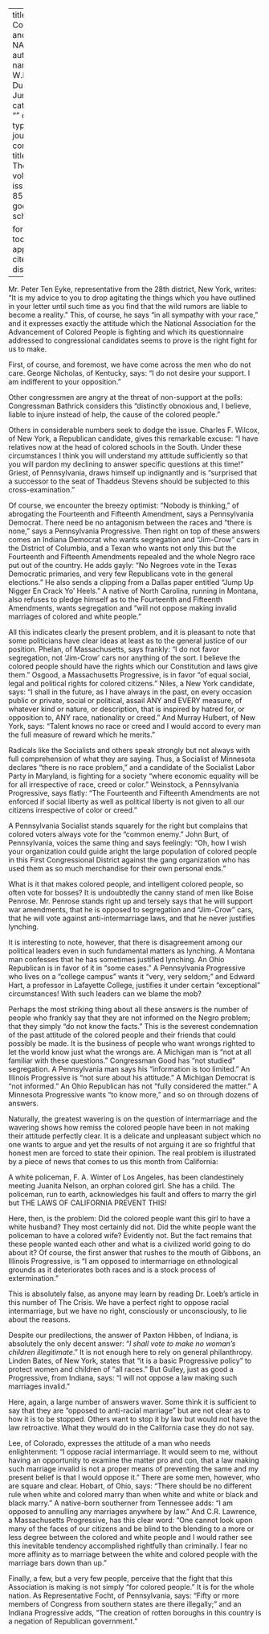 
---
title: 'The Congressmen and the NAACP'
author:
  - name:
      given: W.E.B.
      family: Du Bois
date: Jun. 1914
categories: 
  - ""
citation: 
  type: article-journal
  container-title: The Crisis
  volume: 9
  issue: 2
  page: 85-87
google-scholar: true

format:
  html:
    toc: false
    appendix-cite-as: display
---



Mr. Peter Ten Eyke, representative from the 28th district, New York, writes: "It is my advice to you to drop agitating the things which you have outlined in your letter until such time as you find that the wild rumors are liable to become a reality." This, of course, he says "in all sympathy with your race," and it expresses exactly the attitude which the National Association for the Advancement of Colored People is fighting and which its questionnaire addressed to congressional candidates seems to prove is the right fight for us to make.

First, of course, and foremost, we have come across the men who do not care. George Nicholas, of Kentucky, says: "I do not desire your support. I am indifferent to your opposition."

Other congressmen are angry at the threat of non-support at the polls: Congressman Bathrick considers this "distinctly obnoxious and, I believe, liable to injure instead of help, the cause of the colored people." 

Others in considerable numbers seek to dodge the issue. Charles F. Wilcox, of New York, a Republican candidate, gives this remarkable excuse: "I have relatives now at the head of colored schools in the South. Under these circumstances I think you will understand my attitude sufficiently so that you will pardon my declining to answer specific questions at this time!" Griest, of Pennsylvania, draws himself up indignantly and is "surprised that a successor to the seat of Thaddeus Stevens should be subjected to this cross-examination."

Of course, we encounter the breezy optimist: "Nobody is thinking," of abrogating the Fourteenth and Fifteenth Amendment, says a Pennsylvania Democrat. There need be no antagonism between the races and "there is none," says a Pennsylvania Progressive. Then right on top of these answers comes an Indiana Democrat who wants segregation and "Jim-Crow" cars in the District of Columbia, and a Texan who wants not only this but the Fourteenth and Fifteenth Amendments repealed and the whole Negro race put out of the country. He adds gayly: "No Negroes vote in the Texas Democratic primaries, and very few Republicans vote in the general elections." He also sends a clipping from a Dallas paper entitled "Jump Up Nigger En Crack Yo' Heels." A native of North Carolina, running in Montana, also refuses to pledge himself as to the Fourteenth and Fifteenth Amendments, wants segregation and "will not oppose making invalid marriages of colored and white people."

All this indicates clearly the present problem, and it is pleasant to note that some politicians have clear ideas at least as to the general justice of our position. Phelan, of Massachusetts, says frankly: "I do not favor segregation, not 'Jim-Crow' cars nor anything of the sort. I believe the colored people should have the rights which our Constitution and laws give them." Osgood, a Massachusetts Progressive, is in favor "of equal social, legal and political rights for colored citizens." Niles, a New York candidate, says: "I shall in the future, as I have always in the past, on every occasion public or private, social or political, assail ANY and EVERY measure, of whatever kind or nature, or description, that is inspired by hatred for, or opposition to, ANY race, nationality or creed." And Murray Hulbert, of New York, says: "Talent knows no race or creed and I would accord to every man the full measure of reward which he merits."

Radicals like the Socialists and others speak strongly but not always with full comprehension of what they are saying. Thus, a Socialist of Minnesota declares "there is no race problem," and a candidate of the Socialist Labor Party in Maryland, is fighting for a society "where economic equality will be for all irrespective of race, creed or color." Weinstock, a Pennsylvania Progressive, says flatly: "The Fourteenth and Fifteenth Amendments are not enforced if social liberty as well as political liberty is not given to all our citizens irrespective of color or creed."

A Pennsylvania Socialist stands squarely for the right but complains that colored voters always vote for the "common enemy." John Burt, of Pennsylvania, voices the same thing and says feelingly: "Oh, how I wish your organization could guide aright the large population of colored people in this First Congressional District against the gang organization who has used them as so much merchandise for their own personal ends." 

What is it that makes colored people, and intelligent colored people, so often vote for bosses? It is undoubtedly the canny stand of men like Boise Penrose. Mr. Penrose stands right up and tersely says that he will support war amendments, that he is opposed to segregation and "Jim-Crow" cars, that he will vote against anti-intermarriage laws, and that he never justifies lynching.

It is interesting to note, however, that there is disagreement among our political leaders even in such fundamental matters as lynching. A Montana man confesses that he has sometimes justified lynching. An Ohio Republican is in favor of it in "some cases." A Pennsylvania Progressive who lives on a "college campus" wants it "very, very seldom;" and Edward Hart, a professor in Lafayette College, justifies it under certain "exceptional" circumstances! With such leaders can we blame the mob?

Perhaps the most striking thing about all these answers is the number of people who frankly say that they are not informed on the Negro problem; that they simply "do not know the facts." This is the severest condemnation of the past attitude of the colored people and their friends that could possibly be made. It is the business of people who want wrongs righted to let the world know just what the wrongs are. A Michigan man is "not at all familiar with these questions." Congressman Good has "not studied" segregation. A Pennsylvania man says his "information is too limited." An Illinois Progressive is "not sure about his attitude." A Michigan Democrat is "not informed." An Ohio Republican has not "fully considered the matter." A Minnesota Progressive wants "to know more," and so on through dozens of answers.

Naturally, the greatest wavering is on the question of intermarriage and the wavering shows how remiss the colored people have been in not making their attitude perfectly clear. It is a delicate and unpleasant subject which no one wants to argue and yet the results of not arguing it are so frightful that honest men are forced to state their opinion. The real problem is illustrated by a piece of news that comes to us this month from California:

A white policeman, F. A. Winter of Los Angeles, has been clandestinely meeting Juanita Nelson, an orphan colored girl. She has a child. The policeman, run to earth, acknowledges his fault and offers to marry the girl but THE LAWS OF CALIFORNIA PREVENT THIS!

Here, then, is the problem: Did the colored people want this girl to have a white husband? They most certainly did not. Did the white people want the policeman to have a colored wife? Evidently not. But the fact remains that these people wanted each other and what is a civilized world going to do about it? Of course, the first answer that rushes to the mouth of Gibbons, an Illinois Progressive, is "I am opposed to intermarriage on ethnological grounds as it deteriorates both races and is a stock process of extermination."

This is absolutely false, as anyone may learn by reading Dr. Loeb's article in this number of <span class="small-caps">The Crisis.</span> We have a perfect right to oppose racial intermarriage, but we have no right, consciously or unconsciously, to lie about the reasons.

Despite our predilections, the answer of Paxton Hibben, of Indiana, is absolutely the only decent answer: "*I shall vote to make no woman's children illegitimate*." It is not enough here to rely on general philanthropy. Linden Bates, of New York, states that "it is a basic Progressive policy" to protect women and children of "all races." But Gulley, just as good a Progressive, from Indiana, says: "I will not oppose a law making such marriages invalid."

Here, again, a large number of answers waver. Some think it is sufficient to say that they are "opposed to anti-racial marriage" but are not clear as to how it is to be stopped. Others want to stop it by law but would not have the law retroactive. What they would do in the California case they do not say.

Lee, of Colorado, expresses the attitude of a man who needs enlightenment: "I oppose racial intermarriage. It would seem to me, without having an opportunity to examine the matter pro and con, that a law making such marriage invalid is not a proper means of preventing the same and my present belief is that I would oppose it." There are some men, however, who are square and clear. Hobart, of Ohio, says: "There should be no different rule when white and colored marry than when white and white or black and black marry." A native-born southerner from Tennessee adds: "I am opposed to annulling any marriages anywhere by law." And C.R. Lawrence, a Massachusetts Progressive, has this clear word: "One cannot look upon many of the faces of our citizens and be blind to the blending to a more or less degree between the colored and white people and I would rather see this inevitable tendency accomplished rightfully than criminally. I fear no more affinity as to marriage between the white and colored people with the marriage bars down than up."

Finally, a few, but a very few people, perceive that the fight that this Association is making is not simply "for colored people." It is for the whole nation. As Representative Focht, of Pennsylvania, says: "Fifty or more members of Congress from southern states are there illegally;" and an Indiana Progressive adds, "The creation of rotten boroughs in this country is a negation of Republican government."


